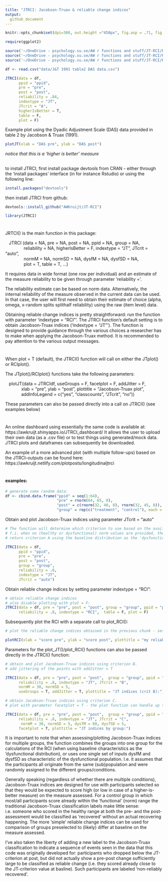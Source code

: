 ```yaml
---
title: "JTRCI: Jacobson-Truax & reliable change indices"
output:
  github_document
---
```


<!-- README.md is generated from README.Rmd. Please edit that file -->

```r
knitr::opts_chunk$set(dpi=300, out.height ="450px", fig.asp = .71, fig.pos = "h")
```

```r
require(ggplot2)

source('~/OneDrive - psychology.su.se/AW r functions and stuff/JT-RCI/R/JT-RCI.R')
source('~/OneDrive - psychology.su.se/AW r functions and stuff/JT-RCI/R/plotJT.R')
source('~/OneDrive - psychology.su.se/AW r functions and stuff/JT-RCI/R/plotRCI.R')
```

```r
df <- read.csv("data/J&T 1991 table2 DAS data.csv")

JTRCI(data = df, 
      ppid = "ppid", 
      pre = "pre", 
      post = "post",  
      reliability = .84, 
      indextype = "JT", 
      JTcrit = "A", 
      higherIsBetter = T,
      table = F,
      plot = F)
```

Example plot using the Dyadic Adjustment Scale (DAS) data provided in table 2 by Jacobson & Truax (1991). 

```r
plotJT(xlab = "DAS pre", ylab = "DAS post")
```

*notice that this is a 'higher is better' measure*

##
to install JTRCI, first install package devtools from CRAN - either through the 'install packages' interface (in for instance Rstudio) or using the following line:
```r
install.packages("devtools")
```

then install JTRCI from github:
```r
devtools::install_github("AWKruijt/JT-RCI")

library(JTRCI)
```

#
JRTCI() is the main function in this package: 

|    JTRCI (data = NA, pre = NA, post = NA, ppid = NA, group = NA,    
|                reliability = NA, higherIsBetter = F, indextype = "JT", JTcrit = "auto",     
|                normM = NA, normSD = NA, dysfM = NA, dysfSD = NA,     
|                plot = T, table = T, ...) 

It requires data in wide format (one row per individual) and an estimate of the measure reliability to be given through parameter 'reliability ='. 

The reliability estimate can be based on norm data. Alternatively, the internal reliability of the measure observed in the current data can be used. In that case, the user will first need to obtain their estimate of choice (alpha, omega, x-random splits splithalf reliability) using the raw (item level) data. 

Obtaining reliable change indices is pretty straightforward: run the function with parameter 'indextype = "RCI"'. The JTRCI function's default setting is to obtain Jacobson-Truax indices ('indextype = "JT"'). The function is designed to provide guidance through the various choices a researcher has to make when applying the Jacobson-Truax method. It is recommended to pay attention to the various output messages.  

#
When plot = T (default), the JTRCI() function will call on either the JTplot() or RCIplot().

The JTplot()/RCIplot() functions take the following parameters:

|    plotJT(data = JTRCIdf, useGroups = F, facetplot = F, addJitter = F, 
|              xlab = "pre", ylab = "post", plottitle = "Jacobson-Truax plot", 
|              addInfoLegend = c("yes", "classcounts", "JTcrit", "no"))

These parameters can also be passed directly into a call on JTRCI() (see examples below)

#

An online dashboard using essentially the same code is available at: https://awkruijt.shinyapps.io/JTRCI_dashboard/
It allows the user to upload their own data (as a .csv file) or to test things using generated/mock data. JTRCI plots and dataframes can subsequently be downloaded. 

An example of a more advanced plot (with multiple follow-ups) based on the JTRCI-outputs can be found here: https://awkruijt.netlify.com/plotposts/longitudinaljtrci

#
#### examples: 

```r
# generate some random data:
df <- cbind.data.frame("ppid" = seq(1:64), 
                       "pre" = rnorm(64, 65, 8), 
                       "post" = c(rnorm(32, 40, 8), rnorm(32, 45, 8)),
                       "group" = rep(c("treatment", "control"), each = 32))
```


Obtain and plot Jacobson-Truax indices using parameter JTcrit = "auto"
```r
# The function will determine which criterion to use based on the available information 
# f.i. when no (healthy or dysfunctional) norm values are provided, the function will  
# return criterion A using the baseline distribution as the 'dysfunctional distribution':

JTRCI(data = df, 
      ppid = "ppid", 
      pre = "pre", 
      post = "post",  
      group = "group", 
      reliability = .8, 
      indextype = "JT", 
      JTcrit = "auto")
```

Obtain reliable change indices by setting parameter indextype = "RCI":
```r
# obtain reliable change indices 
# also disable plotting with plot = F:
JTRCI(data = df, pre = "pre", post = "post", group = "group", ppid = "ppid",
      reliability = .8, indextype = "RCI",  table = F, plot = F)
```

Subsequently plot the RCI with a separate call to plot_RCI():
```r
# plot the reliable change indices obtained in the previous chunk - set x y and plot labels:

plotRCI(xlab = "score pre", ylab = "score post", plottitle = "my reliable change plot")
```

Parameters for the plot_JT()/plot_RCI() functions can also be passed directly in the JTRCI() function:
```r
# obtain and plot Jacobson-Truax indices using criterion B. 
# add jittering of the points with addJitter = T

JTRCI(data = df, pre = "pre", post = "post",  group = "group", ppid = "ppid",
      reliability = .8, indextype = "JT", JTcrit = "B",
      normM = 30, normSD = 5, 
      useGroups = T, addJitter = T, plottitle = "JT indices (crit B):")
```

```r
# obtain Jacobson-Truax indices using criterion C.
# plot with parameter facetplot = T - the plot function can handle up to 5 groups

JTRCI(data = df, pre = "pre", post = "post",  group = "group", ppid = "ppid",
      reliability = .8, indextype = "JT", JTcrit = "C",
       normM = 30, normSD = 5, dysfM = 60, dysfSD = 5, 
      facetplot = T, plottitle = "JT indices by group:")
```

It is important to note that when assessing/plotting Jacobson-Truax indices for multiple groups, the function combines the groups into one group for the calculations of the RCI (when using baseline characteristics as the 'dysfunctional distribution), or uses one single set of inputs dysfM and dysfSD as characteristic of the dysfunctional population. I.e. it assumes that the participants all originate from the same (sub)population and were randomly assigned to the different groups/conditions.

Generally speaking (regardless of whether there are multiple conditions), Jacobson-Truax indices are designed for use with participants selected so that they would be expected to score high (or low in case of a higher-is-better measure) on the measure assessed. For a control group in which most/all participants score already within the 'functional' (norm) range the traditional Jacobson-Truax classification labels make little sense: i.e. someone who scored in the healthy range at both the pre- and the post-assessment would be classified as 'recovered' without an actual recovering happening. The more 'simple' reliable change indices can be used for comparison of groups preselected to (likely) differ at baseline on the measure assessed. 

I've also taken the liberty of adding a new label to the Jacobson-Truax classification to indicate a sequence of events seen in the data that this code was originally developed for: participants who dropped below the JT-criterion at post, but did not actually show a pre-post change sufficiently large to be classified as reliable change (i.e. they scored already close to the JT-criterion value at basline). Such participants are labeled 'non-reliably recovered'. 